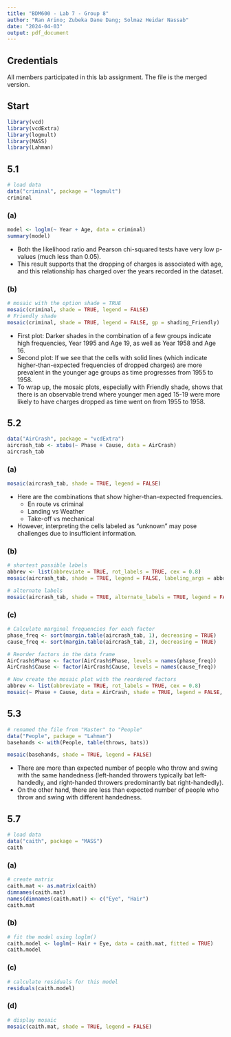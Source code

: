 ```yaml
---
title: "BDM600 - Lab 7 - Group 8"
author: "Ran Arino; Zubeka Dane Dang; Solmaz Heidar Nassab"
date: "2024-04-03"
output: pdf_document
---
```


## Credentials
All members participated in this lab assignment. The file is the merged version.

## Start
```r
library(vcd)
library(vcdExtra)
library(logmult)
library(MASS)
library(Lahman)
```

## 5.1
```r
# load data
data("criminal", package = "logmult")
criminal
```

### (a)
```r
model <- loglm(~ Year + Age, data = criminal)
summary(model)
```
- Both the likelihood ratio and Pearson chi-squared tests have very low p-values (much less than 0.05).
- This result supports that the dropping of charges is associated with age, and this relationship has charged over the years recorded in the dataset.

### (b)
```r
# mosaic with the option shade = TRUE
mosaic(criminal, shade = TRUE, legend = FALSE)
# Friendly shade
mosaic(criminal, shade = TRUE, legend = FALSE, gp = shading_Friendly)
```
- First plot: Darker shades in the combination of a few groups indicate high frequencies, Year 1995 and Age 19, as well as Year 1958 and Age 16.
- Second plot: If we see that the cells with solid lines (which indicate higher-than-expected frequencies of dropped charges) are more prevalent in the younger age groups as time progresses from 1955 to 1958.
- To wrap up, the mosaic plots, especially with Friendly shade, shows that there is an observable trend where younger men aged 15-19 were more likely to have charges dropped as time went on from 1955 to 1958.

## 5.2
```r
data("AirCrash", package = "vcdExtra")
aircrash_tab <- xtabs(~ Phase + Cause, data = AirCrash)
aircrash_tab
```

### (a)
```r
mosaic(aircrash_tab, shade = TRUE, legend = FALSE)
```
- Here are the combinations that show higher-than-expected frequencies.
  - En route vs criminal
  - Landing vs Weather
  - Take-off vs mechanical
- However, interpreting the cells labeled as "unknown" may pose challenges due to insufficient information.

### (b)
```r
# shortest possible labels
abbrev <- list(abbreviate = TRUE, rot_labels = TRUE, cex = 0.8)
mosaic(aircrash_tab, shade = TRUE, legend = FALSE, labeling_args = abbrev)

# alternate labels
mosaic(aircrash_tab, shade = TRUE, alternate_labels = TRUE, legend = FALSE)

```

### (c)
```r
# Calculate marginal frequencies for each factor
phase_freq <- sort(margin.table(aircrash_tab, 1), decreasing = TRUE)
cause_freq <- sort(margin.table(aircrash_tab, 2), decreasing = TRUE)

# Reorder factors in the data frame
AirCrash$Phase <- factor(AirCrash$Phase, levels = names(phase_freq))
AirCrash$Cause <- factor(AirCrash$Cause, levels = names(cause_freq))

# Now create the mosaic plot with the reordered factors
abbrev <- list(abbreviate = TRUE, rot_labels = TRUE, cex = 0.8)
mosaic(~ Phase + Cause, data = AirCrash, shade = TRUE, legend = FALSE, labeling_args = abbrev)

```

## 5.3
```r
# renamed the file from "Master" to "People"
data("People", package = "Lahman")
basehands <- with(People, table(throws, bats))

mosaic(basehands, shade = TRUE, legend = FALSE)
```
- There are more than expected number of people who throw and swing with the same handedness (left-handed throwers typically bat left-handedly, and right-handed throwers predominantly bat right-handedly).
- On the other hand, there are less than expected number of people who throw and swing with different handedness. 

## 5.7
```r
# load data
data("caith", package = "MASS")
caith
```

### (a)
```r
# create matrix
caith.mat <- as.matrix(caith)
dimnames(caith.mat)
names(dimnames(caith.mat)) <- c("Eye", "Hair")
caith.mat
```

### (b)
```r
# fit the model using loglm()
caith.model <- loglm(~ Hair + Eye, data = caith.mat, fitted = TRUE)
caith.model
```

### (c)
```r
# calculate residuals for this model
residuals(caith.model)
```

### (d)
```r
# display mosaic
mosaic(caith.mat, shade = TRUE, legend = FALSE)
```